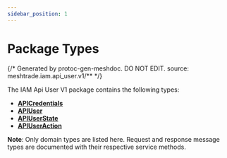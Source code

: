 ```yaml
---
sidebar_position: 1
---
```


# Package Types

{/*
Generated by protoc-gen-meshdoc. DO NOT EDIT.
source: meshtrade.iam.api_user.v1/**
*/}

The IAM Api User V1 package contains the following types:

- **[APICredentials](./a-p-i-credentials_meshdoc)**
- **[APIUser](./a-p-i-user_meshdoc)**
- **[APIUserState](./a-p-i-user-state_meshdoc)**
- **[APIUserAction](./a-p-i-user-action_meshdoc)**


**Note**: Only domain types are listed here. Request and response message types are documented with their respective service methods.
